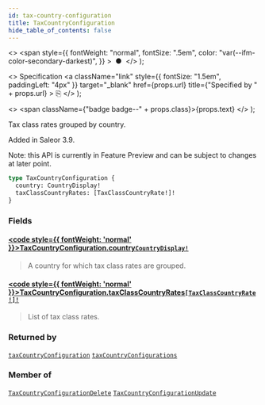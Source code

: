 ```yaml
---
id: tax-country-configuration
title: TaxCountryConfiguration
hide_table_of_contents: false
---
```


  <>
    <span
      style={{
        fontWeight: "normal",
        fontSize: ".5em",
        color: "var(--ifm-color-secondary-darkest)",
      }}
    >
      &nbsp;●&nbsp;
    </span>
  </>
);

  <>
    Specification
    <a
      className="link"
      style={{ fontSize: "1.5em", paddingLeft: "4px" }}
      target="\_blank"
      href={props.url}
      title={"Specified by " + props.url}
    >
      ⎘
    </a>
  </>
);

  <>
    <span className={"badge badge--" + props.class}>{props.text}</span>
  </>
);

Tax class rates grouped by country.

Added in Saleor 3.9.

Note: this API is currently in Feature Preview and can be subject to changes at later point.

```graphql
type TaxCountryConfiguration {
  country: CountryDisplay!
  taxClassCountryRates: [TaxClassCountryRate!]!
}
```

### Fields

#### [<code style={{ fontWeight: 'normal' }}>TaxCountryConfiguration.<b>country</b></code>](#)<Bullet />[`CountryDisplay!`](../../../storefront/miscellaneous/objects/country-display) <Badge class="secondary" text="non-null"/> <Badge class="secondary" text="object"/>

> A country for which tax class rates are grouped.

#### [<code style={{ fontWeight: 'normal' }}>TaxCountryConfiguration.<b>taxClassCountryRates</b></code>](#)<Bullet />[`[TaxClassCountryRate!]!`](../../../storefront/taxes/objects/tax-class-country-rate) <Badge class="secondary" text="non-null"/> <Badge class="secondary" text="object"/>

> List of tax class rates.

### Returned by

[`taxCountryConfiguration`](../../../storefront/taxes/queries/tax-country-configuration) <Badge class="secondary" text="query"/><Bullet />[`taxCountryConfigurations`](../../../storefront/taxes/queries/tax-country-configurations) <Badge class="secondary" text="query"/>

### Member of

[`TaxCountryConfigurationDelete`](../../../storefront/taxes/objects/tax-country-configuration-delete) <Badge class="secondary" text="object"/><Bullet />[`TaxCountryConfigurationUpdate`](../../../storefront/taxes/objects/tax-country-configuration-update) <Badge class="secondary" text="object"/>
